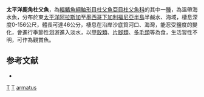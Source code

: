 {{Speciesbox
| taxon = Leptocottus armatus
| binomial_authority = [[Girard|Girard]], 1854
| status = NE
| status_system = IUCN3.1
}}
'''太平洋鹿角杜父魚'''，為[[輻鰭魚綱|輻鰭魚綱]][[鮋形目|鮋形目]][[杜父魚亞目|杜父魚亞目]][[杜父魚科|杜父魚科]]的其中一[[種|種]]，為溫帶海水魚，分布於東[[太平洋|太平洋]][[阿拉斯加|阿拉斯加]]至[[墨西哥|墨西哥]][[下加利福尼亞半島|下加利福尼亞半島]]半鹹水、海域，棲息深度0-156公尺，體長可達46公分，棲息在沿岸沙底質河口、海灣，能忍受鹽度的變化，會進行季節性洄游進入淡水，以[[甲殼類|甲殼類]]、[[片腳類|片腳類]]、[[多毛類|多毛類]]等為食，生活習性不明，可作為觀賞魚。

==参考文献==
*{{FishBase_species|genus=Leptocottus|species=armatus|year=2014|month=5}}

{{鮋形目小作品}}
{{Taxonbar}}
[[Category:1854年描述的鱼类|T]]
[[Category:觀賞魚|T]]
[[Category:鹿角杜父魚屬|armatus]]